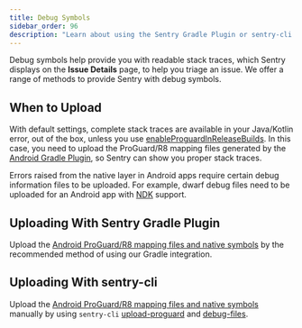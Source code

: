 ```yaml
---
title: Debug Symbols
sidebar_order: 96
description: "Learn about using the Sentry Gradle Plugin or sentry-cli for providing debug symbols to Sentry."
---
```


Debug symbols help provide you with readable stack traces, which Sentry displays on the **Issue Details** page, to help you triage an issue. We offer a range of methods to provide Sentry with debug symbols.

## When to Upload

With default settings, complete stack traces are available in your Java/Kotlin error, out of the box, unless you use [enableProguardInReleaseBuilds](https://reactnative.dev/docs/signed-apk-android#enabling-proguard-to-reduce-the-size-of-the-apk-optional). In this case, you need to upload the ProGuard/R8 mapping files generated by the [Android Gradle Plugin](https://developer.android.com/studio/build/shrink-code#shrink-code), so Sentry can show you proper stack traces.

Errors raised from the native layer in Android apps require certain debug information files to be uploaded. For example, dwarf debug files need to be uploaded for an Android app with [NDK](https://developer.android.com/ndk/) support.

## Uploading With Sentry Gradle Plugin

Upload the [Android ProGuard/R8 mapping files and native symbols](/platforms/android/proguard/) by the recommended method of using our Gradle integration.

## Uploading With sentry-cli

Upload the [Android ProGuard/R8 mapping files and native symbols](/product/cli/) manually by using `sentry-cli` [upload-proguard](/product/cli/dif/#proguard-mapping-upload) and [debug-files](/product/cli/dif/#uploading-files).
